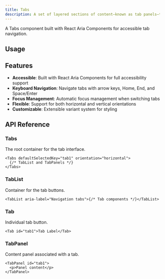 ```yaml
---
title: Tabs
description: A set of layered sections of content—known as tab panels—that are displayed one at a time.
---
```


A Tabs component built with React Aria Components for accessible tab navigation.

## Usage

<ComponentPreview component="tabs" example="basic" />

## Features

- **Accessible**: Built with React Aria Components for full accessibility support
- **Keyboard Navigation**: Navigate tabs with arrow keys, Home, End, and Space/Enter
- **Focus Management**: Automatic focus management when switching tabs
- **Flexible**: Support for both horizontal and vertical orientations
- **Customizable**: Extensible variant system for styling

## API Reference

### Tabs

The root container for the tab interface.

```tsx
<Tabs defaultSelectedKey="tab1" orientation="horizontal">
  {/* TabList and TabPanels */}
</Tabs>
```

### TabList

Container for the tab buttons.

```tsx
<TabList aria-label="Navigation tabs">{/* Tab components */}</TabList>
```

### Tab

Individual tab button.

```tsx
<Tab id="tab1">Tab Label</Tab>
```

### TabPanel

Content panel associated with a tab.

```tsx
<TabPanel id="tab1">
  <p>Panel content</p>
</TabPanel>
```
